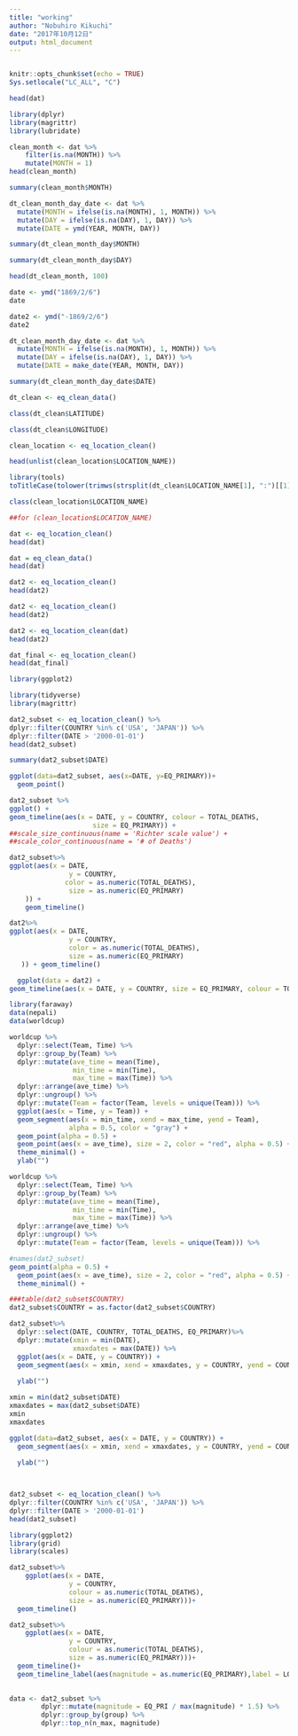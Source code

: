 ```yaml
---
title: "working"
author: "Nobuhiro Kikuchi"
date: "2017年10月12日"
output: html_document
---
```

```r

```

```r
knitr::opts_chunk$set(echo = TRUE)
Sys.setlocale("LC_ALL", "C")
```

```r
head(dat)
```
```r
library(dplyr)
library(magrittr)
library(lubridate)
```



```r
clean_month <- dat %>%
    filter(is.na(MONTH)) %>%
    mutate(MONTH = 1)
head(clean_month)
```

```r
summary(clean_month$MONTH)
```

```r
dt_clean_month_day_date <- dat %>%
  mutate(MONTH = ifelse(is.na(MONTH), 1, MONTH)) %>%
  mutate(DAY = ifelse(is.na(DAY), 1, DAY)) %>%
  mutate(DATE = ymd(YEAR, MONTH, DAY))
```

```r
summary(dt_clean_month_day$MONTH)
```
```r
summary(dt_clean_month_day$DAY)
```



```r
head(dt_clean_month, 100)
```
```r
date <- ymd("1869/2/6")
date
```

```r
date2 <- ymd("-1869/2/6")
date2
```


```r
dt_clean_month_day_date <- dat %>%
  mutate(MONTH = ifelse(is.na(MONTH), 1, MONTH)) %>%
  mutate(DAY = ifelse(is.na(DAY), 1, DAY)) %>%
  mutate(DATE = make_date(YEAR, MONTH, DAY))
```

```r
summary(dt_clean_month_day_date$DATE)
```



```r
dt_clean <- eq_clean_data()
```
```r
class(dt_clean$LATITUDE)
```

```r
class(dt_clean$LONGITUDE)
```

```r
clean_location <- eq_location_clean()
```

```r
head(unlist(clean_location$LOCATION_NAME))

```

```r
library(tools)
toTitleCase(tolower(trimws(strsplit(dt_clean$LOCATION_NAME[1], ":")[[1]][2], "both")))
```

```r
class(clean_location$LOCATION_NAME)
```

```r
##for (clean_location$LOCATION_NAME)
```

```r

dat <- eq_location_clean()
head(dat)
```

```r
dat = eq_clean_data()
head(dat)
```
```r
dat2 <- eq_location_clean()
head(dat2)
```
```r
dat2 <- eq_location_clean()
head(dat2)
```

```r
dat2 <- eq_location_clean(dat)
head(dat2)
```


```r
dat_final <- eq_location_clean()
head(dat_final)
```

```r
library(ggplot2)

```
```r
library(tidyverse)
library(magrittr)
```
```r
dat2_subset <- eq_location_clean() %>%
dplyr::filter(COUNTRY %in% c('USA', 'JAPAN')) %>%
dplyr::filter(DATE > '2000-01-01') 
head(dat2_subset)
```
```r
summary(dat2_subset$DATE)

```

```r
ggplot(data=dat2_subset, aes(x=DATE, y=EQ_PRIMARY))+
  geom_point()

```


```r
dat2_subset %>%
ggplot() +
geom_timeline(aes(x = DATE, y = COUNTRY, colour = TOTAL_DEATHS,
                     size = EQ_PRIMARY)) +
##scale_size_continuous(name = 'Richter scale value') +
##scale_color_continuous(name = '# of Deaths')

```
```r
dat2_subset%>%
ggplot(aes(x = DATE,
               y = COUNTRY,
              color = as.numeric(TOTAL_DEATHS),
               size = as.numeric(EQ_PRIMARY)
    )) +
    geom_timeline() 
```

```r
dat2%>%
ggplot(aes(x = DATE,
               y = COUNTRY,
               color = as.numeric(TOTAL_DEATHS),
               size = as.numeric(EQ_PRIMARY)
   )) + geom_timeline()
```

```r
  ggplot(data = dat2) +
geom_timeline(aes(x = DATE, y = COUNTRY, size = EQ_PRIMARY, colour = TOTAL_DEATHS))

```


```r
library(faraway)
data(nepali)
data(worldcup)


```
```r
worldcup %>%
  dplyr::select(Team, Time) %>%
  dplyr::group_by(Team) %>%
  dplyr::mutate(ave_time = mean(Time),
                min_time = min(Time),
                max_time = max(Time)) %>%
  dplyr::arrange(ave_time) %>%
  dplyr::ungroup() %>%
  dplyr::mutate(Team = factor(Team, levels = unique(Team))) %>%
  ggplot(aes(x = Time, y = Team)) + 
  geom_segment(aes(x = min_time, xend = max_time, yend = Team),
               alpha = 0.5, color = "gray") + 
  geom_point(alpha = 0.5) + 
  geom_point(aes(x = ave_time), size = 2, color = "red", alpha = 0.5) + 
  theme_minimal() + 
  ylab("")


```



```r
worldcup %>%
  dplyr::select(Team, Time) %>%
  dplyr::group_by(Team) %>%
  dplyr::mutate(ave_time = mean(Time),
                min_time = min(Time),
                max_time = max(Time)) %>%
  dplyr::arrange(ave_time) %>%
  dplyr::ungroup() %>%
  dplyr::mutate(Team = factor(Team, levels = unique(Team))) %>%
```


```r

#names(dat2_subset)
geom_point(alpha = 0.5) + 
  geom_point(aes(x = ave_time), size = 2, color = "red", alpha = 0.5) + 
  theme_minimal() + 
```

```r
###table(dat2_subset$COUNTRY)
dat2_subset$COUNTRY = as.factor(dat2_subset$COUNTRY)
```


```r
  
dat2_subset%>%  
  dplyr::select(DATE, COUNTRY, TOTAL_DEATHS, EQ_PRIMARY)%>%
  dplyr::mutate(xmin = min(DATE),
                xmaxdates = max(DATE)) %>%
  ggplot(aes(x = DATE, y = COUNTRY)) + 
  geom_segment(aes(x = xmin, xend = xmaxdates, y = COUNTRY, yend = COUNTRY)) + 
  
  ylab("")


```
```r
xmin = min(dat2_subset$DATE)
xmaxdates = max(dat2_subset$DATE)
xmin
xmaxdates
```


```r
ggplot(data=dat2_subset, aes(x = DATE, y = COUNTRY)) + 
  geom_segment(aes(x = xmin, xend = xmaxdates, y = COUNTRY, yend = COUNTRY), alpha=0.5, color = "gray") + 
  
  ylab("")




```



```r
dat2_subset <- eq_location_clean() %>%
dplyr::filter(COUNTRY %in% c('USA', 'JAPAN')) %>%
dplyr::filter(DATE > '2000-01-01') 
head(dat2_subset)
```
```r
library(ggplot2)
library(grid)
library(scales)
```

```r
dat2_subset%>%
    ggplot(aes(x = DATE,
               y = COUNTRY,
               colour = as.numeric(TOTAL_DEATHS),
               size = as.numeric(EQ_PRIMARY)))+
  geom_timeline()
```
```r
dat2_subset%>%
    ggplot(aes(x = DATE,
               y = COUNTRY,
               colour = as.numeric(TOTAL_DEATHS),
               size = as.numeric(EQ_PRIMARY)))+
  geom_timeline()+
  geom_timeline_label(aes(magnitude = as.numeric(EQ_PRIMARY),label = LOCATION_NAME, n_max = 5)) 
  
```




```r

data <- dat2_subset %>%
        dplyr::mutate(magnitude = EQ_PRI / max(magnitude) * 1.5) %>%
        dplyr::group_by(group) %>%
        dplyr::top_n(n_max, magnitude)

```
